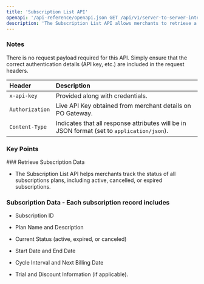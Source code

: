 ```yaml
---
title: 'Subscription List API'
openapi: '/api-reference/openapi.json GET /api/v1/server-to-server-interface/subscription/list'
description: 'The Subscription List API allows merchants to retrieve a list of all active, cancelled, or expired subscriptions, providing an overview of their customers subscription statuses.'
---
```


### Notes

There is no request payload required for this API. Simply ensure that the correct authentication details (API key, etc.) are included in the request headers.

| **Header**      | **Description**                                                                            |
| :-------------- | :----------------------------------------------------------------------------------------- |
| `x-api-key`     | Provided along with credentials.                                                           |
| `Authorization` | Live API Key obtained from merchant details on PO Gateway.                                 |
| `Content-Type`  | Indicates that all response attributes will be in JSON format (set to `application/json`). |

### Key Points

<Info>
  ### Retrieve Subscription Data

  * The Subscription List API helps merchants track the status of all subscriptions plans, including active, cancelled, or expired subscriptions.

  ### Subscription Data - Each subscription record includes

  * Subscription ID

  * Plan Name and Description

  * Current Status (active, expired, or canceled)

  * Start Date and End Date

  * Cycle Interval and Next Billing Date

  * Trial and Discount Information (if applicable).
</Info>